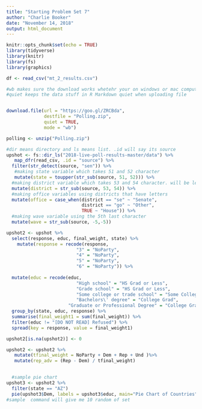 ```yaml
---
title: "Starting Problem Set 7"
author: "Charlie Booker"
date: "November 14, 2018"
output: html_document
---
```


```r
knitr::opts_chunk$set(echo = TRUE)
library(tidyverse)
library(knitr)
library(fs)
library(graphics)
```

```r
df <- read_csv("mt_2_results.csv")

#wb makes sure the download works whetehr your on windows or mac computer
#quiet keeps the data stuff in R Markdown quiet when uploading file


download.file(url = "https://goo.gl/ZRCBda",
              destfile = "Polling.zip",
              quiet = TRUE,
              mode = "wb")

polling <- unzip("Polling.zip")

#dir means directory and ls means list. .id will say its source
upshot <- fs::dir_ls("2018-live-poll-results-master/data") %>%
   map_dfr(read_csv, .id = "source") %>%
  filter(str_detect(source, "sen")) %>%
   #making state variable which takes 51 and 52 character
   mutate(state = toupper(str_sub(source, 51, 52))) %>%
  #making district variable which takes 53 and 54 character. will be letters for non house
  mutate(district = str_sub(source, 53, 54)) %>%
  #making office variables using districts that have letters
  mutate(office = case_when(district == "se" ~ "Senate",
                            district == "go" ~ "Other",
                            TRUE ~ "House")) %>%
  #making wave variable using the 5th last character
  mutate(wave = str_sub(source, -5,-5))

upshot2 <- upshot %>%
  select(response, educ, final_weight, state) %>%
    mutate(response = recode(response, 
                          "3" = "NoParty",
                          "4" = "NoParty",
                          "5" = "NoParty",
                          "6" = "NoParty")) %>%
  
  mutate(educ = recode(educ, 
                          "High school" = "HS Grad or Less",
                          "Grade school" = "HS Grad or Less",
                          "Some college or trade school" = "Some College/Assoc Degree",
                          "Bachelors\' degree" = "College Grad",
                       "Graduate or Professional Degree" = "College Grad")) %>% 
  group_by(state, educ, response) %>%
  summarise(final_weight1 = sum(final_weight)) %>%
  filter(educ != "[DO NOT READ] Refused") %>%
  spread(key = response, value = final_weight1) 

upshot2[is.na(upshot2)] <- 0

upshot2 <- upshot2 %>%
   mutate(tfinal_weight = NoParty + Dem + Rep + Und )%>%
   mutate(rep_adv = (Rep - Dem) / tfinal_weight) 

  
  #sample pie chart
upshot3 <- upshot2 %>%
  filter(state == "AZ") 
  pie(upshot3$Dem, labels = upshot3$educ, main="Pie Chart of Countries")
#sample  command will give me 10 random of set
```

